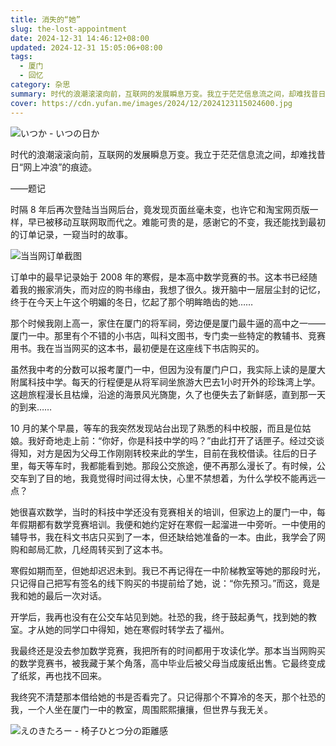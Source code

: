 ```yaml
---
title: 消失的“她”
slug: the-lost-appointment
date: 2024-12-31 14:46:12+08:00
updated: 2024-12-31 15:05:06+08:00
tags:
  - 厦门
  - 回忆
category: 杂思
summary: 时代的浪潮滚滚向前，互联网的发展瞬息万变。我立于茫茫信息流之间，却难找昔日“网上冲浪”的痕迹。
cover: https://cdn.yufan.me/images/2024/12/2024123115024600.jpg
---
```


![いつか - いつの日か](https://cdn.yufan.me/images/2024/12/2024123114275500.jpg)

<MusicPlayer id={2032635462} />

时代的浪潮滚滚向前，互联网的发展瞬息万变。我立于茫茫信息流之间，却难找昔日“网上冲浪”的痕迹。

——题记

时隔 8 年后再次登陆当当网后台，竟发现页面丝毫未变，也许它和淘宝网页版一样，早已被移动互联网取而代之。难能可贵的是，感谢它的不变，我还能找到最初的订单记录，一窥当时的故事。

![当当网订单截图](https://cdn.yufan.me/images/2024/12/2024123104060033.jpg)

订单中的最早记录始于 2008 年的寒假，是本高中数学竞赛的书。这本书已经随着我的搬家消失，而对应的购书缘由，我想了很久。拨开脑中一层层尘封的记忆，终于在今天上午这个明媚的冬日，忆起了那个明眸皓齿的她……

那个时候我刚上高一，家住在厦门的将军祠，旁边便是厦门最牛逼的高中之一——厦门一中。那里有个不错的小书店，叫科文图书，专门卖一些特定的教辅书、竞赛用书。我在当当网买的这本书，最初便是在这座线下书店购买的。

虽然我中考的分数可以报考厦门一中，但因为没有厦门户口，我实际上读的是厦大附属科技中学。每天的行程便是从将军祠坐旅游大巴去1小时开外的珍珠湾上学。这趟旅程漫长且枯燥，沿途的海景风光旖旎，久了也便失去了新鲜感，直到那一天的到来……

10 月的某个早晨，等车的我突然发现站台出现了熟悉的科中校服，而且是位姑娘。我好奇地走上前：“你好，你是科技中学的吗？”由此打开了话匣子。经过交谈得知，对方是因为父母工作刚刚转校来此的学生，目前在我校借读。往后的日子里，每天等车时，我都能看到她。那段公交旅途，便不再那么漫长了。有时候，公交车到了目的地，我竟觉得时间过得太快，心里不禁想着，为什么学校不能再远一点？

她很喜欢数学，当时的科技中学还没有竞赛相关的培训，但家边上的厦门一中，每年假期都有数学竞赛培训。我便和她约定好在寒假一起溜进一中旁听。一中使用的辅导书，我在科文书店只买到了一本，但还缺给她准备的一本。由此，我学会了网购和邮局汇款，几经周转买到了这本书。

寒假如期而至，但她却迟迟未到。我已不再记得在一中阶梯教室等她的那段时光，只记得自己把写有签名的线下购买的书提前给了她，说：“你先预习。”而这，竟是我和她的最后一次对话。

开学后，我再也没有在公交车站见到她。社恐的我，终于鼓起勇气，找到她的教室。才从她的同学口中得知，她在寒假时转学去了福州。

我最终还是没去参加数学竞赛，我把所有的时间都用于攻读化学。那本当当网购买的数学竞赛书，被我藏于某个角落，高中毕业后被父母当成废纸出售。它最终变成了纸浆，再也找不回来。

我终究不清楚那本借给她的书是否看完了。只记得那个不算冷的冬天，那个社恐的我，一个人坐在厦门一中的教室，周围熙熙攘攘，但世界与我无关。

![えのきたろー - 椅子ひとつ分の距離感](https://cdn.yufan.me/images/2024/12/2024123114292500.jpg)
